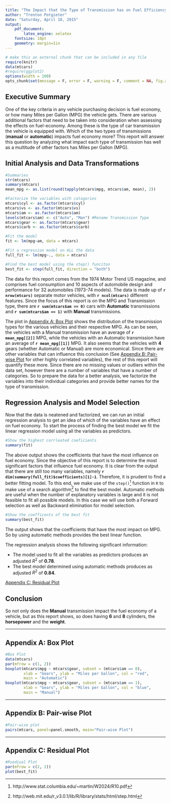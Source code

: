 ```yaml
---
title: "The Impact that the Type of Transmission has on Fuel Efficiency"
author: "Trenton Potgieter"
date: "Saturday, April 18, 2015"
output: 
    pdf_document:
        latex_engine: xelatex
    fontsize: 10pt
    geometry: margin=1in
---
```


```r
# make this an external chunk that can be included in any file
require(knitr)
data(mtcars)
#require(ggplot2)
options(width = 100)
opts_chunk$set(message = F, error = F, warning = F, comment = NA, fig.align = 'center', dpi = 100, tidy = F, cache.path = '.cache/', fig.path = 'fig/')

```

## Executive Summary
One of the key criteria in any vehicle purchasing decision is fuel economy, or how many Miles per Gallon (MPG) the vehicle gets. There are various additional factors that need to be taken into consideration when assessing the effects on fuel-economy. Among these is the type of car transmission the vehicle is equipped with. Which of the two types of transmissions (__manual__ or __automatic__) impacts fuel economy more? This report will answer this question by analyzing what impact each type of transmission has well as a multitude of other factors has Miles per Gallon (MPG). 

## Initial Analysis and Data Transformations
```r
#Summaries
str(mtcars)
summary(mtcars)
mean_mpg <- as.list(round(tapply(mtcars$mpg, mtcars$am, mean), 2))

#Factorize the variables with catagories
mtcars$cyl <- as.factor(mtcars$cyl)
mtcars$vs <- as.factor(mtcars$vs)
mtcars$am <- as.factor(mtcars$am)
levels(mtcars$am) <- c("Auto", "Man") #Rename Transmission Type
mtcars$gear <- as.factor(mtcars$gear)
mtcars$carb <- as.factor(mtcars$carb)

#Fit the model
fit <- lm(mpg~am, data = mtcars)

#Fit a regression model on ALL the data
full_fit <- lm(mpg~., data = mtcars)

#Find the best model using the step() funciton
best_fit <- step(full_fit, direction = "both")

```

The data for this report comes from the 1974 Motor Trend US magazine, and comprises fuel consumption and 10 aspects of automobile design and performance for 32 automobiles (1973-74 models). The data is made up of __`r nrow(mtcars)`__ separate motor vehicles, with __`r ncol(mtcars)`__ different features. Since the focus of this report is on the MPG and Transmission type, there are __`r sum(mtcars$am == 0)`__ cars with __Automatic__ transmissions and __`r sum(mtcars$am == 1)`__ with __Manual__ transmissions. 

The plot in [Appendix A: Box Plot][] shows the distribution of the transmission types for the various vehicles and their respective MPG. As can be seen, the vehicles with a Manual transmission have an average of __`r mean_mpg[[2]]`__ MPG, while the vehicles with an Automatic transmission have an average of __`r mean_mpg[[1]]`__ MPG. It also seems that the vehicles with __4__ gears (whether Automatic or Manual) are more economical. Since there are other variables that can influence this conclusion (See [Appendix B: Pair-wise Plot][] for other highly correlated variables), the rest of this report will quantify these more. Since there are no missing values or outliers within the data set, however there are a number of variables that have a number of categories. So to prepare the data for a better analysis, we factorize the variables into their individual categories and provide better names for the type of transmission. 

## Regression Analysis and Model Selection
Now that the data is neatened and factorized, we can run an initial regression analysis to get an idea of which of the variables have an effect on fuel economy. To start the process of finding the best model we fit the linear regression model using all the variables as predictors. 

```r
#Show the highest corrleated coeficients
summary(fit)
```

The above output shows the coefficients that have the most influence on fuel economy. Since the objective of this report is to determine the most significant factors that influence fuel economy. It is clear from the output that there are still too many variables, namely __`r dim(summary(full_fit)$coefficients)[1]-1`__. Therefore, it is prudent to find a better fitting model. To this end, we make use of the `step()`[^step] function in `R` to make use of a search algorithm[^aic] to find the best model. Automatic methods are useful when the number of explanatory variables is large and it is not feasible to fit all possible models. In this case we will use both a Forward selection as well as Backward elimination for model selection. 

```r
#Show the coefficents of the best fit
summary(best_fit)
```

The output shows that the coefficients that have the most impact on MPG. So by using automatic methods provides the best linear function. 

The regression analysis shows the following significant information: 

* The model used to fit all the variables as predictors produces an adjusted $R^2$ of __0.78__.
* The best model determined using automatic methods produces as adjusted $R^2$ of __0.84__.

[Appendix C: Residual Plot][]


## Conclusion 
So not only does the __Manual__ transmission impact the fuel economy of a vehicle, but as this report shows, so does having __6__ and __8__ cylinders, the __horsepower__ and the __weight__. 

****
## Appendix A: Box Plot
```r
#Box Plot
data(mtcars)
par(mfrow = c(1, 2))
boxplot(mtcars$mpg ~ mtcars$gear, subset = (mtcars$am == 0),
        xlab = "Gears", ylab = "Miles per Gallon", col = "red",
        main = "Automatic")
boxplot(mtcars$mpg ~ mtcars$gear, subset = (mtcars$am == 1),
        xlab = "Gears", ylab = "Miles per Gallon", col = "blue",
        main = "Manual")
```

****

## Appendix B: Pair-wise Plot 
```r
#Pair-wise plot
pairs(mtcars, panel=panel.smooth, main="Pair-wise Plot")
```

****

## Appendix C: Residual Plot
```r
#Rsediual Plot
par(mfrow = c(2, 2))
plot(best_fit)
```

[^step]: http://www.stat.columbia.edu/~martin/W2024/R10.pdf
[^aic]: http://web.mit.edu/r_v3.0.1/lib/R/library/stats/html/step.html
